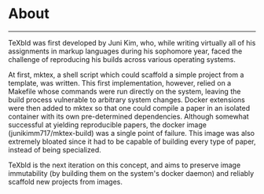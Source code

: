 
# About

---

TeXbld was first developed by Juni Kim, who, while writing virtually
all of his assignments in markup languages during his sophomore
year, faced the challenge of reproducing his builds across various
operating systems.

At first, <Link href='https://github.com/junikimm717/mktex'>mktex</Link>, a shell script
which could scaffold a simple project from a template, was written. This first
implementation, however, relied on a Makefile whose commands were run directly
on the system, leaving the build process vulnerable to arbitrary system changes.
Docker extensions were then added to mktex so that one could compile a paper in
an isolated container with its own pre-determined dependencies. Although
somewhat successful at yielding reproducible papers, the docker image
(junikimm717/mktex-build) was a single point of failure. This image was also
extremely bloated since it had to be capable of building every type of paper,
instead of being specialized.

TeXbld is the next iteration on this concept, and aims to preserve
image immutability (by building them on the system's docker daemon)
and reliably scaffold new projects from images.
